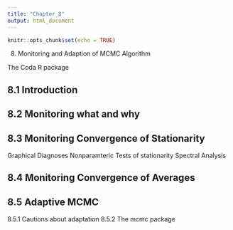 ```yaml
---
title: "Chapter_8"
output: html_document
---
```


```r
knitr::opts_chunk$set(echo = TRUE)
```

8. Monitoring and Adaption of MCMC Algorithm

The Coda R package

## 8.1 Introduction

## 8.2 Monitoring what and why

## 8.3 Monitoring Convergence of Stationarity

Graphical Diagnoses
Nonparamteric Tests of stationarity
Spectral Analysis

## 8.4 Monitoring Convergence of Averages

## 8.5 Adaptive MCMC

8.5.1 Cautions about adaptation
8.5.2 The mcmc package